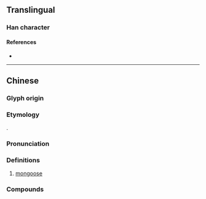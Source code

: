 {{character info/new}}
==Translingual==

===Han character===
{{Han char|rn=94|rad=犬|as=14|sn=17|four=|canj=KHTBO|ids=⿰犭蒙}}

====References====
* {{Han ref|kx=0720.220|dkj=20761|dj=1132.090|hdz=21371.010|uh=7374|ud=29556}}

----

==Chinese==
{{zh-forms}}
{{zh-wp}}

===Glyph origin===
{{Han etym|蒙}}

===Etymology===
{{psm|zh|en|mongoose}}.

===Pronunciation===
{{zh-pron
|m=měng,méng,mǎng
|c=mung4
|mn-t=mong5/mou5
|cat=n
}}

===Definitions===
{{zh-hanzi}}

# [[mongoose]]

===Compounds===
{{zh-der|蟹獴|食蟹獴|紅頰獴|赤頰獴|蛇獴|馬島獴}}